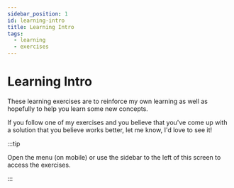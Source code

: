 ```yaml
---
sidebar_position: 1
id: learning-intro
title: Learning Intro
tags:
  - learning
  - exercises
---
```


# Learning Intro

These learning exercises are to reinforce my own learning as well as hopefully to help you learn some new concepts.

If you follow one of my exercises and you believe that you've come up with a solution that you believe works better, let me know, I'd love to see it!

:::tip

Open the menu (on mobile) or use the sidebar to the left of this screen to access the exercises.

:::

